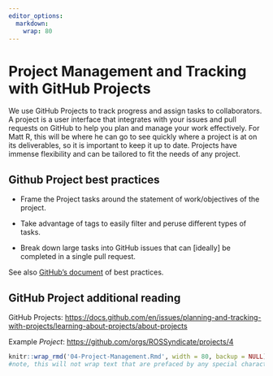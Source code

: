```yaml
---
editor_options:
  markdown:
    wrap: 80
---
```


# Project Management and Tracking with GitHub Projects

We use GitHub Projects to track progress and assign tasks to collaborators. A
project is a user interface that integrates with your issues and pull requests
on GitHub to help you plan and manage your work effectively. For Matt R, this
will be where he can go to see quickly where a project is at on its
deliverables, so it is important to keep it up to date. Projects have immense
flexibility and can be tailored to fit the needs of any project.

## Github Project best practices

-   Frame the Project tasks around the statement of work/objectives of the
    project.

-   Take advantage of tags to easily filter and peruse different types of tasks.

-   Break down large tasks into GitHub issues that can [ideally] be completed in
    a single pull request.

See also [GitHub's
document](https://docs.github.com/en/issues/planning-and-tracking-with-projects/learning-about-projects/best-practices-for-projects)
of best practices.

## GitHub Project additional reading

GitHub Projects:
<https://docs.github.com/en/issues/planning-and-tracking-with-projects/learning-about-projects/about-projects>

Example *Project*: <https://github.com/orgs/ROSSyndicate/projects/4>

```r
knitr::wrap_rmd('04-Project-Management.Rmd', width = 80, backup = NULL)
#note, this will not wrap text that are prefaced by any special characters (like bullets!)
```
